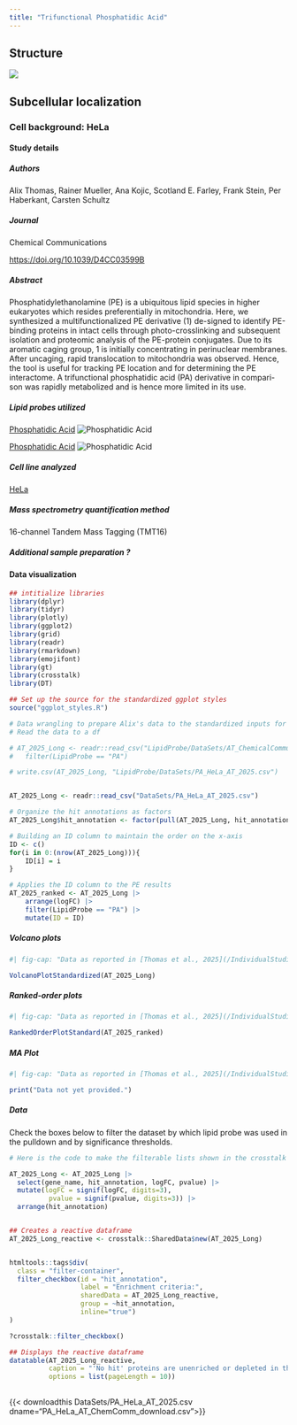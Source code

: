 ```yaml
---
title: "Trifunctional Phosphatidic Acid"
---
```



## Structure

:::{.border}
![](/LipidProbe/Structures/PhosphatidicAcid_Structure.png)
:::

## Subcellular localization


### Cell background: HeLa

::: {.callout-note collapse="true"}

#### Study details


##### Authors
Alix Thomas, Rainer Mueller, Ana Kojic, Scotland E. Farley, Frank Stein, Per Haberkant, Carsten Schultz

##### Journal
Chemical Communications

<https://doi.org/10.1039/D4CC03599B>{target="_blank"}

##### Abstract
Phosphatidylethanolamine (PE) is a ubiquitous lipid species in higher eukaryotes which resides preferentially in mitochondria. Here, we synthesized a multifunctionalized PE derivative (1) de-signed to identify PE-binding proteins in intact cells through photo-crosslinking and subsequent isolation and proteomic analysis of the PE-protein conjugates. Due to its aromatic caging group, 1 is initially concentrating in perinuclear membranes. After uncaging, rapid translocation to mitochondria was observed. Hence, the tool is useful for tracking PE location and for determining the PE interactome. A trifunctional phosphatidic acid (PA) derivative in compari-son was rapidly metabolized and is hence more limited in its use.

##### Lipid probes utilized

<a href="/LipidProbe/PhosphatidicAcid.qmd" class="hover-preview">Phosphatidic Acid</a>
<span class="hover-image">
  <img src="/LipidProbe/Structures/PhosphatidicAcid_Structure.png" alt="Phosphatidic Acid" />
</span>

<a href="/LipidProbe/Phosphatidylethanolamine.qmd" class="hover-preview">Phosphatidic Acid</a>
<span class="hover-image">
  <img src="/LipidProbe/Structures/PhosphatidylethanolamineStructure.png" alt="Phosphatidic Acid" />
</span>

##### Cell line analyzed

[HeLa](https://www.atcc.org/products/ccl-2){target="_blank"} 

##### Mass spectrometry quantification method

16-channel Tandem Mass Tagging (TMT16)

##### Additional sample preparation <span class="help-symbol" title="e.g. sub-cellular fractionation, depletion, etc.">?</span>
:::

#### Data visualization
 
```r

## intitialize libraries
library(dplyr)
library(tidyr)
library(plotly)
library(ggplot2)
library(grid)
library(readr)
library(rmarkdown)
library(emojifont)
library(gt)
library(crosstalk)
library(DT)

## Set up the source for the standardized ggplot styles
source("ggplot_styles.R")
```

```r

# Data wrangling to prepare Alix's data to the standardized inputs for my plotting functions.
# Read the data to a df

# AT_2025_Long <- readr::read_csv("LipidProbe/DataSets/AT_ChemicalCommunications_2025_download.csv") |>
# 	filter(LipidProbe == "PA")

# write.csv(AT_2025_Long, "LipidProbe/DataSets/PA_HeLa_AT_2025.csv")


AT_2025_Long <- readr::read_csv("DataSets/PA_HeLa_AT_2025.csv") 

# Organize the hit annotations as factors
AT_2025_Long$hit_annotation <- factor(pull(AT_2025_Long, hit_annotation), levels = c("enriched hit", "enriched candidate", "no hit", "NA"), ordered=TRUE)

# Building an ID column to maintain the order on the x-axis
ID <- c()
for(i in 0:(nrow(AT_2025_Long))){
	ID[i] = i
}

# Applies the ID column to the PE results
AT_2025_ranked <- AT_2025_Long |>
    arrange(logFC) |>
	filter(LipidProbe == "PA") |>
	mutate(ID = ID) 

```

::: {.panel-tabset}

##### Volcano plots

:::{.border}
```r
#| fig-cap: "Data as reported in [Thomas et al., 2025](/IndividualStudies/AT_2025.qmd). Volcano plots depict the relative enrichment of each protein versus non-crosslinked control (x-axis) and the statistical significance of each protein following a Student's t-test (y-axis, -log10 transformed). The left panel depicts the results of a pulldown using trifunctionalized phosphatidic acid; the right panel depicts the results of the pulldown using trifunctionalized phosphatidylethanolamine. Black proteins are unenriched or depleted in the presence of probe, Purple enriched candidates are defined as proteins with a false discovery rate less than 0.2 and a fold change of at least 1.5-fold, and Orange enriched hits are defined as proteins with a false discovery rate less than 0.05 and a fold change of at least 2-fold in the +UV over the -UV)."

VolcanoPlotStandardized(AT_2025_Long)

```
:::


##### Ranked-order plots

:::{.border}
```r
#| fig-cap: "Data as reported in [Thomas et al., 2025](/IndividualStudies/AT_2025.qmd). Ranked-order plots depict the relative enrichment of each protein versus non-crosslinked control (y-axis) from lowest to highest. The left panel depicts the results of a pulldown using trifunctionalized phosphatidic acid; the right panel depicts the results of the pulldown using trifunctionalized phosphatidylethanolamine. Black proteins are unenriched or depleted in the presence of probe, Purple enriched candidates are defined as proteins with a false discovery rate less than 0.2 and a fold change of at least 1.5-fold, and Orange enriched hits are defined as proteins with a false discovery rate less than 0.05 and a fold change of at least 2-fold in the +UV over the -UV)."

RankedOrderPlotStandard(AT_2025_ranked)
```
:::


##### MA Plot

:::{.border}
```r
#| fig-cap: "Data as reported in [Thomas et al., 2025](/IndividualStudies/AT_2025.qmd). MA plots depict the average abundance of each protein in the crosslinked and uncrosslinked conditions (x-axis) versus the log2-transformed fold-change between the crosslinked and uncrosslinked conditions (y-axis). Black proteins are unenriched or depleted in the presence of probe, Purple enriched candidates are defined as proteins with a false discovery rate less than 0.2 and a fold change of at least 1.5-fold, and Orange enriched hits are defined as proteins with a false discovery rate less than 0.05 and a fold change of at least 2-fold in the +UV over the -UV)."

print("Data not yet provided.")

```

:::

##### Data

Check the boxes below to filter the dataset by which lipid probe was used in the pulldown and by significance thresholds.

:::{.border}
```r

# Here is the code to make the filterable lists shown in the crosstalk table below

AT_2025_Long <- AT_2025_Long |>
  select(gene_name, hit_annotation, logFC, pvalue) |>
  mutate(logFC = signif(logFC, digits=3),
          pvalue = signif(pvalue, digits=3)) |>
  arrange(hit_annotation)


## Creates a reactive dataframe
AT_2025_Long_reactive <- crosstalk::SharedData$new(AT_2025_Long)


htmltools::tags$div(
  class = "filter-container",
  filter_checkbox(id = "hit_annotation",
                  label = "Enrichment criteria:", 
                  sharedData = AT_2025_Long_reactive,
                  group = ~hit_annotation,
                  inline="true")
)

?crosstalk::filter_checkbox()

## Displays the reactive dataframe
datatable(AT_2025_Long_reactive,
          caption = "'No hit' proteins are unenriched or depleted in the presence of probe, 'enriched candidates' are defined as proteins with a false discovery rate less than 0.2 and a fold change of at least 1.5-fold, and 'enriched hits' are defined as proteins with a false discovery rate less than 0.05 and a fold change of at least 2-fold in the +UV over the -UV", 
          options = list(pageLength = 10))
                      

```
:::


{{< downloadthis DataSets/PA_HeLa_AT_2025.csv dname="PA_HeLa_AT_ChemComm_download.csv">}}

:::
